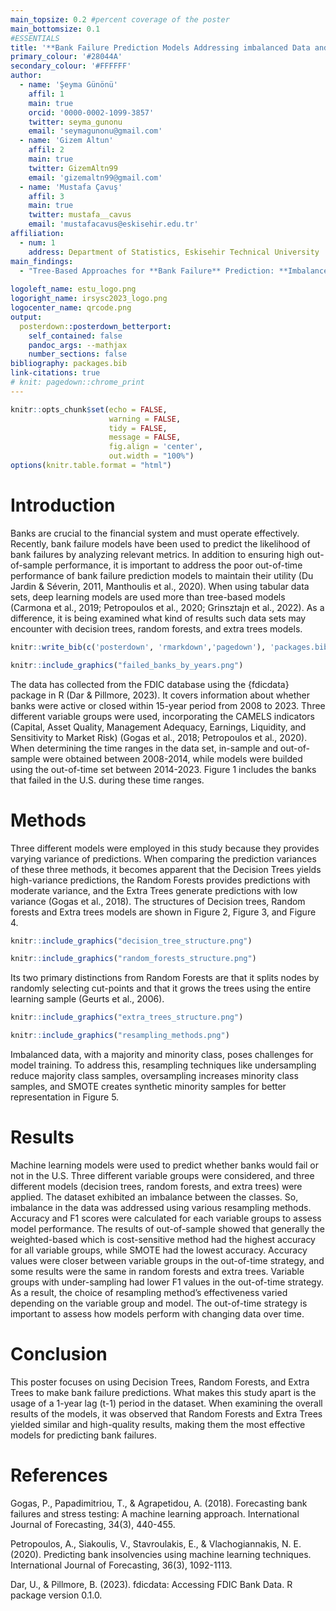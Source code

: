 ---
main_topsize: 0.2 #percent coverage of the poster
main_bottomsize: 0.1
#ESSENTIALS
title: '**Bank Failure Prediction Models Addressing imbalanced Data and Out-of-Time Performance**'
primary_colour: '#28044A'
secondary_colour: '#FFFFFF'
author:
  - name: 'Şeyma Günönü'
    affil: 1
    main: true
    orcid: '0000-0002-1099-3857'
    twitter: seyma_gunonu
    email: 'seymagunonu@gmail.com'
  - name: 'Gizem Altun'
    affil: 2
    main: true
    twitter: GizemAltn99
    email: 'gizemaltn99@gmail.com'
  - name: 'Mustafa Çavuş'
    affil: 3
    main: true
    twitter: mustafa__cavus
    email: 'mustafacavus@eskisehir.edu.tr'
affiliation:
  - num: 1
    address: Department of Statistics, Eskisehir Technical University
main_findings:
  - "Tree-Based Approaches for **Bank Failure** Prediction: **Imbalanced Data** and **Out-of-Time** Scenarios."
  
logoleft_name: estu_logo.png
logoright_name: irsysc2023_logo.png
logocenter_name: qrcode.png
output: 
  posterdown::posterdown_betterport:
    self_contained: false
    pandoc_args: --mathjax
    number_sections: false
bibliography: packages.bib
link-citations: true
# knit: pagedown::chrome_print
---

```{r, include=FALSE}
knitr::opts_chunk$set(echo = FALSE,
                      warning = FALSE,
                      tidy = FALSE,
                      message = FALSE,
                      fig.align = 'center',
                      out.width = "100%")
options(knitr.table.format = "html") 
```

# Introduction

Banks are crucial to the financial system and must operate effectively. Recently, bank failure models have been used to predict the likelihood of bank failures by analyzing relevant metrics. In addition to ensuring high out-of-sample performance, it is important to address the poor out-of-time performance of bank failure prediction models to maintain their utility (Du Jardin & Séverin, 2011, Manthoulis et al., 2020). When using tabular data sets, deep learning models are used more than tree-based models (Carmona et al., 2019; Petropoulos et al., 2020; Grinsztajn et al., 2022). As a difference, it is being examined what kind of results such data sets may encounter with decision trees, random forests, and extra trees models.

```{r, include=FALSE}
knitr::write_bib(c('posterdown', 'rmarkdown','pagedown'), 'packages.bib')
```

```{r, figures, out.width="500px", fig.retina = 1,fig.cap='Failed Banks in the U.S. by years'}
knitr::include_graphics("failed_banks_by_years.png")
```

The data has collected from the FDIC database using the {fdicdata} package in R (Dar & Pillmore, 2023). It covers information about whether banks were active or closed within 15-year period from 2008 to 2023. Three different variable groups were used, incorporating the CAMELS indicators (Capital, Asset Quality, Management Adequacy, Earnings, Liquidity, and Sensitivity to Market Risk) (Gogas et al., 2018; Petropoulos et al., 2020). When determining the time ranges in the data set, in-sample and out-of-sample were obtained between 2008-2014, while models were builded using the out-of-time set between 2014-2023. Figure 1 includes the banks that failed in the U.S. during these time ranges.

# Methods

Three different models were employed in this study because they provides varying variance of predictions. When comparing the prediction variances of these three methods, it becomes apparent that the Decision Trees yields high-variance predictions, the Random Forests provides predictions with moderate variance, and the Extra Trees generate predictions with low variance (Gogas et al., 2018). The structures of Decision trees, Random forests and Extra trees models are shown in Figure 2, Figure 3, and Figure 4.

```{r, dt, out.width="500px", fig.retina = 1,fig.cap='Decision Trees Structure'}
knitr::include_graphics("decision_tree_structure.png")
```

```{r, rf, out.width="500px", fig.retina = 1,fig.cap='Random Forests Structure'}
knitr::include_graphics("random_forests_structure.png")
```

Its two primary distinctions from Random Forests are that it splits nodes by randomly selecting cut-points and that it grows the trees using the entire learning sample (Geurts et al., 2006).

```{r, ext, out.width="500px", fig.retina = 1,fig.cap='Extra Trees Structure'}
knitr::include_graphics("extra_trees_structure.png")
```

```{r, resampling, out.width="500px", fig.retina = 1,fig.cap='Resampling Techniques’ Structures'}
knitr::include_graphics("resampling_methods.png")
```

Imbalanced data, with a majority and minority class, poses challenges for model training. To address this, resampling techniques like undersampling reduce majority class samples, oversampling increases minority class samples, and SMOTE creates synthetic minority samples for better representation in Figure 5.

# Results

Machine learning models were used to predict whether banks would fail or not in the U.S. Three different variable groups were considered, and three different models (decision trees, random forests, and extra trees) were applied. The dataset exhibited an imbalance between the classes. So, imbalance in the data was addressed using various resampling methods. Accuracy and F1 scores were calculated for each variable groups to assess model performance. The results of out-of-sample showed that generally the weighted-based which is cost-sensitive method had the highest accuracy for all variable groups, while SMOTE had the lowest accuracy. Accuracy values were closer between variable groups in the out-of-time strategy, and some results were the same in random forests and extra trees. Variable groups with under-sampling had lower F1 values in the out-of-time strategy. As a result, the choice of resampling method's effectiveness varied depending on the variable group and model. The out-of-time strategy is important to assess how models perform with changing data over time.

# Conclusion

This poster focuses on using Decision Trees, Random Forests, and Extra Trees to make bank failure predictions. What makes this study apart is the usage of a 1-year lag (t-1) period in the dataset. When examining the overall results of the models, it was observed that Random Forests and Extra Trees yielded similar and high-quality results, making them the most effective models for predicting bank failures.

# References

Gogas, P., Papadimitriou, T., & Agrapetidou, A. (2018). Forecasting bank failures and stress testing: A machine learning approach. International Journal of Forecasting, 34(3), 440-455.

Petropoulos, A., Siakoulis, V., Stavroulakis, E., & Vlachogiannakis, N. E. (2020). Predicting bank insolvencies using machine learning techniques. International Journal of Forecasting, 36(3), 1092-1113.

Dar, U., & Pillmore, B. (2023). fdicdata: Accessing FDIC Bank Data. R package version 0.1.0.
